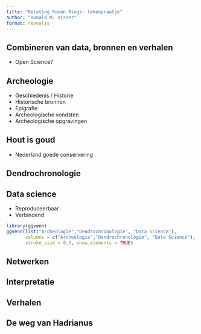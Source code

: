 ```yaml
---
title: "Relating Roman Rings: lekenpraatje"
author: "Ronald M. Visser"
format: revealjs
---
```


## Combineren van data, bronnen en verhalen

-   Open Science?

## Archeologie

-   Geschiedenis / Historie
-   Historische bronnen
-   Epigrafie
-   Archeologische vondsten
-   Archeologische opgravingen

## Hout is goud

-   Nederland goede conservering

## Dendrochronologie

## Data science

-   Reproduceerbaar
-   Verbindend

```r
library(ggvenn)
ggvenn(list("Archeologie","Dendrochronologie", "Data Science"), 
       columns = c("Archeologie","Dendrochronologie", "Data Science"),
       stroke_size = 0.5, show_elements = TRUE) 
```

## Netwerken

## Interpretatie

## Verhalen

## De weg van Hadrianus

